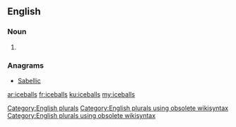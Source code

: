 ==English==

===Noun===
{{head|en}}

# {{plural of|iceball}}

===Anagrams===
* [[Sabellic#English|Sabellic]]

[[Category:English plurals]][[Category:English plurals using obsolete wikisyntax]][[Category:English plurals using obsolete wikisyntax]]

[[ar:iceballs]]
[[fr:iceballs]]
[[ku:iceballs]]
[[my:iceballs]]